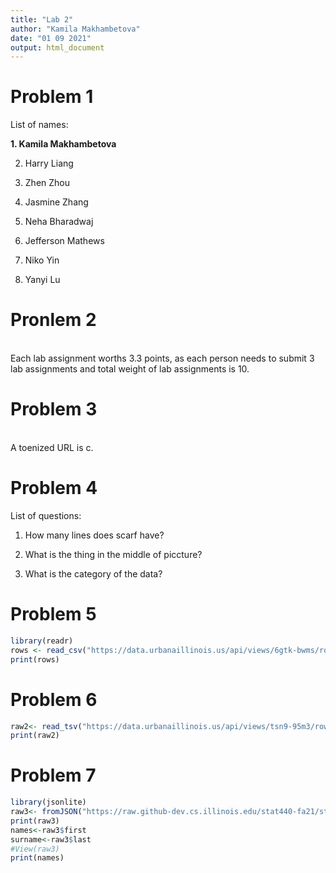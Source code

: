 ```yaml
---
title: "Lab 2"
author: "Kamila Makhambetova"
date: "01 09 2021"
output: html_document
---
```


# Problem 1

List of names: 

**1. Kamila Makhambetova** 

2. Harry  Liang 

3. Zhen Zhou 

4. Jasmine Zhang

5. Neha Bharadwaj   

6. Jefferson Mathews 

7. Niko Yin 

8. Yanyi Lu 

# Pronlem 2
<br>
Each lab assignment worths 3.3 points, as each person needs to submit 3 lab assignments and total weight of lab assignments is 10.
<br>

# Problem 3
<br>
A toenized URL is c.
<br>

# Problem 4
List of questions:

1.  How many lines does scarf have?

2. What is the thing in the middle of piccture?

3. What is the category of the data?

# Problem 5
```r
library(readr)
rows <- read_csv("https://data.urbanaillinois.us/api/views/6gtk-bwms/rows.csv?accessType=DOWNLOAD")
print(rows)

```

# Problem 6


```r

raw2<- read_tsv("https://data.urbanaillinois.us/api/views/tsn9-95m3/rows.tsv?accessType=DOWNLOAD&bom=true")
print(raw2)

```

# Problem 7 





```r
library(jsonlite)
raw3<- fromJSON("https://raw.github-dev.cs.illinois.edu/stat440-fa21/stat440-fa21-course-content/master/data/data-leg?token=AAABJG56LGWR7IB4KBYBPO3BHABSK")
print(raw3)
names<-raw3$first
surname<-raw3$last
#View(raw3)
print(names)


```


